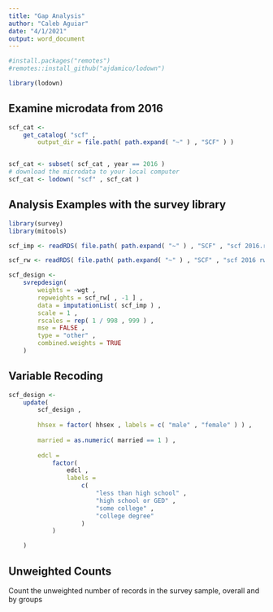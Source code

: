 ```yaml
---
title: "Gap Analysis"
author: "Caleb Aguiar"
date: "4/1/2021"
output: word_document
---
```


```r
#install.packages("remotes")
#remotes::install_github("ajdamico/lodown")

library(lodown)
```

## Examine microdata from 2016

```r
scf_cat <-
    get_catalog( "scf" ,
        output_dir = file.path( path.expand( "~" ) , "SCF" ) )


scf_cat <- subset( scf_cat , year == 2016 )
# download the microdata to your local computer
scf_cat <- lodown( "scf" , scf_cat )
```

## Analysis Examples with the survey library  


```r
library(survey)
library(mitools)

scf_imp <- readRDS( file.path( path.expand( "~" ) , "SCF" , "scf 2016.rds" ) )

scf_rw <- readRDS( file.path( path.expand( "~" ) , "SCF" , "scf 2016 rw.rds" ) )

scf_design <- 
    svrepdesign( 
        weights = ~wgt , 
        repweights = scf_rw[ , -1 ] , 
        data = imputationList( scf_imp ) , 
        scale = 1 ,
        rscales = rep( 1 / 998 , 999 ) ,
        mse = FALSE ,
        type = "other" ,
        combined.weights = TRUE
    )
```
## Variable Recoding

```r
scf_design <- 
    update( 
        scf_design , 
        
        hhsex = factor( hhsex , labels = c( "male" , "female" ) ) ,
        
        married = as.numeric( married == 1 ) ,
        
        edcl = 
            factor( 
                edcl , 
                labels = 
                    c( 
                        "less than high school" , 
                        "high school or GED" , 
                        "some college" , 
                        "college degree" 
                    ) 
            )

    )
```

## Unweighted Counts
Count the unweighted number of records in the survey sample, overall and by groups






